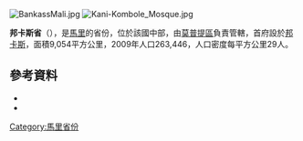 [[Image:BankassMali.jpg|right]]
[[Image:Kani-Kombole_Mosque.jpg|thumb]]

'''邦卡斯省'''（{{lang-fr|Cercle de Bankass}}），是[[馬里|馬里]]的省份，位於該國中部，由[[莫普提區|莫普提區]]負責管轄，首府設於[[邦卡斯|邦卡斯]]，面積9,054平方公里，2009年人口263,446，人口密度每平方公里29人。

==參考資料==
*{{citation | title=Synthèsis des Plans de Securité Alimentaire des Communes du Cercle Bankass 2006-2010 | publisher=Commissariat à la Sécurité Alimentaire, République du Mali, USAID-Mali | year=2006 | url=http://www.aec.msu.edu/fs2/mali_fd_strtgy/plans/mopti/bankass/psa_synthesebkass.pdf | language=fr | deadurl=yes | archiveurl=https://web.archive.org/web/20110726135550/http://www.aec.msu.edu/fs2/mali_fd_strtgy/plans/mopti/bankass/psa_synthesebkass.pdf | archivedate=2011-07-26 }}
*{{citation | url=http://instat.gov.ml/documentation/mopti.pdf | publisher=République de Mali: Institut National de la Statistique | title=Resultats Provisoires RGPH 2009 (Région de Mopti) | language=fr | accessdate=2015-07-11 | archive-date=2012-09-19 | archive-url=https://www.webcitation.org/6AnaIKCNv?url=http://instat.gov.ml/documentation/mopti.pdf | dead-url=yes }}

{{coord|13|40|N|3|40|W|dim:120000_region:ML-5_type:adm2nd_source:dewiki|display=title}}

{{莫普提區}}

[[Category:馬里省份|Category:馬里省份]]


{{Mali-geo-stub}}